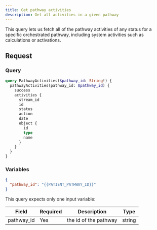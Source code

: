 ```yaml
---
title: Get pathway activities
description: Get all activities in a given pathway
---
```


This query lets us fetch all of the pathway activities of any status for a specific orchestrated pathway, including system activities such as calculations or activations.

## Request

### Query

```graphql
query PathwayActivities($pathway_id: String!) {
  pathwayActivities(pathway_id: $pathway_id) {
    success
    activities {
      stream_id
      id
      status
      action
      date
      object {
        id
        type
        name
      }
    }
  }
}
```

### Variables

```json
{
  "pathway_id": "{{PATIENT_PATHWAY_ID}}"
}
```

This query expects only one input variable:

<div className="table-wrapper">
  <table>
    <thead>
      <tr>
        <th>Field</th>
        <th>Required</th>
        <th>Description</th>
        <th>Type</th>
      </tr>
    </thead>
    <tbody>
      <tr>
        <td>pathway_id</td>
        <td>Yes</td>
        <td>the id of the pathway</td>
        <td>string</td>
      </tr>
    </tbody>
  </table>
</div>
